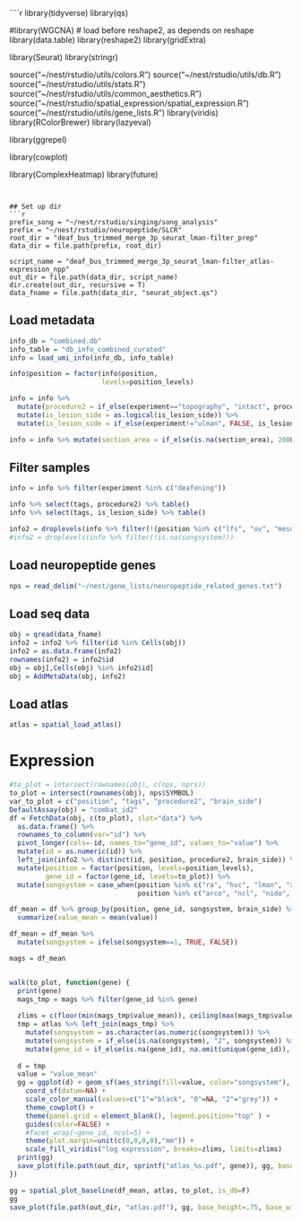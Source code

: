 

````r
library(tidyverse)
library(qs)

#library(WGCNA) # load before reshape2, as depends on reshape
library(data.table)
library(reshape2)
library(gridExtra)

library(Seurat)
library(stringr)


source("~/nest/rstudio/utils/colors.R")
source("~/nest/rstudio/utils/db.R")
source("~/nest/rstudio/utils/stats.R")
source("~/nest/rstudio/utils/common_aesthetics.R")
source("~/nest/rstudio/spatial_expression/spatial_expression.R")
source("~/nest/rstudio/utils/gene_lists.R")
library(viridis)
library(RColorBrewer)
library(lazyeval)

library(ggrepel)

library(cowplot)

library(ComplexHeatmap)
library(future)

```


## Set up dir
```r
prefix_song = "~/nest/rstudio/singing/song_analysis"
prefix = "~/nest/rstudio/neuropeptide/SLCR"
root_dir = "deaf_bus_trimmed_merge_3p_seurat_lman-filter_prep"
data_dir = file.path(prefix, root_dir)

script_name = "deaf_bus_trimmed_merge_3p_seurat_lman-filter_atlas-expression_npp"
out_dir = file.path(data_dir, script_name)
dir.create(out_dir, recursive = T)
data_fname = file.path(data_dir, "seurat_object.qs")
```

## Load metadata

```r
info_db = "combined.db"
info_table = "db_info_combined_curated"
info = load_umi_info(info_db, info_table)
```

```r
info$position = factor(info$position, 
                       levels=position_levels)

info = info %>% 
  mutate(procedure2 = if_else(experiment=="topography", "intact", procedure2)) %>%
  mutate(is_lesion_side = as.logical(is_lesion_side)) %>%
  mutate(is_lesion_side = if_else(experiment!="ulman", FALSE, is_lesion_side))

info = info %>% mutate(section_area = if_else(is.na(section_area), 200L, section_area))
```

## Filter samples
```r
info = info %>% filter(experiment %in% c("deafening")) 
```

```r
info %>% select(tags, procedure2) %>% table()  
info %>% select(tags, is_lesion_side) %>% table()
```

```r
info2 = droplevels(info %>% filter(!(position %in% c("lfs", "ov", "meso"))))
#info2 = droplevels(info %>% filter(!is.na(songsystem)))
```

## Load neuropeptide genes
```r
nps = read_delim("~/nest/gene_lists/neuropeptide_related_genes.txt")
```

## Load seq data
```r
obj = qread(data_fname)
info2 = info2 %>% filter(id %in% Cells(obj))
info2 = as.data.frame(info2)
rownames(info2) = info2$id
obj = obj[,Cells(obj) %in% info2$id]
obj = AddMetaData(obj, info2)
```

## Load atlas
```r
atlas = spatial_load_atlas()
```

# Expression
```r
#to_plot = intersect(rownames(obj), c(nps, nprs))
to_plot = intersect(rownames(obj), nps$SYMBOL)
var_to_plot = c("position", "tags", "procedure2", "brain_side")
DefaultAssay(obj) = "combat_id2"
df = FetchData(obj, c(to_plot), slot="data") %>%
  as.data.frame() %>%
  rownames_to_column(var="id") %>%
  pivot_longer(cols=-id, names_to="gene_id", values_to="value") %>%
  mutate(id = as.numeric(id)) %>% 
  left_join(info2 %>% distinct(id, position, procedure2, brain_side)) %>%
  mutate(position = factor(position, levels=position_levels),
         gene_id = factor(gene_id, levels=to_plot)) %>%
  mutate(songsystem = case_when(position %in% c("ra", "hvc", "lman", "x") ~ 1,
                                position %in% c("arco", "ncl", "nido", "stri") ~ 0))

df_mean = df %>% group_by(position, gene_id, songsystem, brain_side) %>%
  summarize(value_mean = mean(value))

df_mean = df_mean %>%
  mutate(songsystem = ifelse(songsystem==1, TRUE, FALSE))
```

```r

mags = df_mean


walk(to_plot, function(gene) {
  print(gene)
  mags_tmp = mags %>% filter(gene_id %in% gene) 
  
  zlims = c(floor(min(mags_tmp$value_mean)), ceiling(max(mags_tmp$value_mean)))
  tmp = atlas %>% left_join(mags_tmp) %>%
    mutate(songsystem = as.character(as.numeric(songsystem))) %>%
    mutate(songsystem = if_else(is.na(songsystem), "2", songsystem)) %>%
    mutate(gene_id = if_else(is.na(gene_id), na.omit(unique(gene_id)), gene_id))
  
  d = tmp
  value = "value_mean"
  gg = ggplot(d) + geom_sf(aes_string(fill=value, color="songsystem"), size=.2) +
    coord_sf(datum=NA) +
    scale_color_manual(values=c("1"="black", "0"=NA, "2"="grey")) +
    theme_cowplot() + 
    theme(panel.grid = element_blank(), legend.position="top" ) + 
    guides(color=FALSE) + 
    #facet_wrap(~gene_id, ncol=5) +
    theme(plot.margin=unit(c(0,0,0,0),"mm")) +
    scale_fill_viridis("log expression", breaks=zlims, limits=zlims)
  print(gg)
  save_plot(file.path(out_dir, sprintf("atlas_%s.pdf", gene)), gg, base_height=4, base_asp=.8 )
})
```

```r
gg = spatial_plot_baseline(df_mean, atlas, to_plot, is_db=F)
gg
save_plot(file.path(out_dir, "atlas.pdf"), gg, base_height=.75, base_width=1, ncol=length(to_plot), nrow=1)
```



